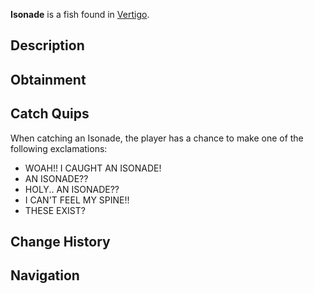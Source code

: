 {{FishInfobox
|image          = Isonade.png
|rarity         = Mythical
|sea            = First Sea
|location       = [[Vertigo]]
|sublocation    = 
|sources        = Fishing Rod
|radar_location = 
|prog_speed     = -50
|xp             = 1200
|weather        = 
|time           = 
|season         = 
|bait           = Truffle Worm
|base_weight    = 1300
|base_value     = 8000
|weight_range   = 700
|base_chance    = 0.1
|base_resil     = 8
}}
'''Isonade''' is a {{Rarity|Mythical}} fish found in [[Vertigo]].

== Description ==
{{Description|The Isonade is a sinister creature that is assumed extinct. They are seeming to be a dream that is possible to be caught and captured. They only circle near Strange Whirlpools, can they even sometimes can be the cause for one.|Bestiary Entry}}

== Obtainment ==
{{Description|Can be found when fishing in a strange whirlpool.|Bestiary Hint}}
{{Fish Availability|
Ocean/Strange Whirlpool
|top_rods      = 
Leviathan's Fang Rod\57829.82\256877.76;
Free Spirit Rod\47063.5\252741.46;
Trident Rod\44763.37\240389.25;
Ethereal Prism Rod\43768.86\157249.17;
Seraphic Rod\42532.42\161389.01;
Resourceful Rod\33107.47\145475.32;
Destiny Rod\35077.66\137202.96;
Heaven's Rod\33496.83\135339.82;
No-Life Rod\42410.25\173616.81;
Azure Of Lagoon\32612.15\165938.65;
Rod Of The Depths\34221.74\140694.68;
Rod Of The Forgotten Fang\39017.76\153875.97;
Rod Of The Zenith\34912.4\131770.27;
Challenger's Rod\38395.76\159409.47;
Rod Of The Exalted One\34058.57\145598.72;
Zeus Rod\33410.12\143567.31;
Verdant Shear Rod\32634.89\134782.65;
Blazebringer Rod\32023.43\146150.13;
Depthseeker Rod\30814.52\133863.15;
Avalanche Rod\27288.22\116163.92;
Volcanic Rod\26073.68\128813.7;
Steady Rod\9971.82\41530.98
|recommended   = Trident Rod
}}

== Catch Quips ==
When catching an Isonade, the player has a chance to make one of the following exclamations:
* WOAH!! I CAUGHT AN ISONADE!
* AN ISONADE??
* HOLY.. AN ISONADE??
* I CAN'T FEEL MY SPINE!!
* THESE EXIST?

== Change History ==
{{Change History|{{subst:Current Version}}}}

== Navigation ==
{{Fish Navbox|Vertigo}}
